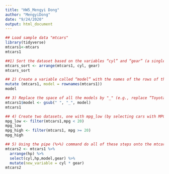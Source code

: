 ```yaml
---
title: "HW5_Mengyi Dong"
author: "MengyiDong"
date: "9/24/2020"
output: html_document
---
```


```r
## Load sample data "mtcars"
library(tidyverse)
mtcars1<-mtcars
mtcars1
```

```r
##1) Sort the dataset based on the variables “cyl” and “gear” (a single step, cyl is the first variable to be sorted and gear the second one).
mtcars_sort <- arrange(mtcars1, cyl, gear)
mtcars_sort
```

```r
## 2) Create a variable called “model” with the names of the rows of this dataset.
mutate (mtcars1, model = rownames(mtcars1))
model
```

```r
## 3) Replace the space of all the models by "_" (e.g., replace “Toyota Corona” by “Toyota_Corona”).
mtcars1$model <- gsub(" ", "_", model)
mtcars1
```


```r
## 4) Create two datasets, one with mpg_low (by selecting cars with MPG less than 20) and mpg_high (by selecting cars with MGP greater than or equal 20)
mpg_low <- filter(mtcars1,mpg < 20)
mpg_low
mpg_high <- filter(mtcars1, mpg >= 20)
mpg_high
```

```r
## 5) Using the pipe (%>%) command do all of these steps onto the mtcars dataset: sort by “hp”, remove all columns different than “cyl”, “hp”, " model“, and”gear“, create a new variable named”new_variable" that is the multiplication of “cyl” x “gear”.
mtcars2 <- mtcars1 %>%
  arrange(hp) %>%
  select(cyl,hp,model,gear) %>%
  mutate(new_variable = cyl * gear)
mtcars2
```

